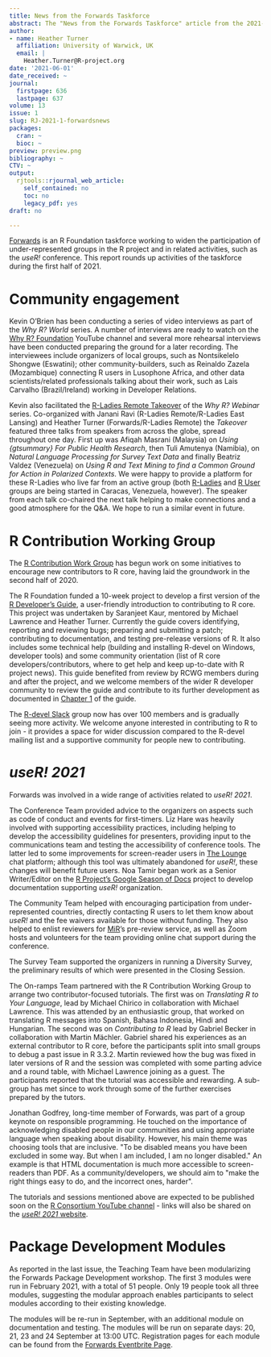 ```yaml
---
title: News from the Forwards Taskforce
abstract: The "News from the Forwards Taskforce" article from the 2021-1 issue.
author:
- name: Heather Turner
  affiliation: University of Warwick, UK
  email: |
    Heather.Turner@R-project.org
date: '2021-06-01'
date_received: ~
journal:
  firstpage: 636
  lastpage: 637
volume: 13
issue: 1
slug: RJ-2021-1-forwardsnews
packages:
  cran: ~
  bioc: ~
preview: preview.png
bibliography: ~
CTV: ~
output:
  rjtools::rjournal_web_article:
    self_contained: no
    toc: no
    legacy_pdf: yes
draft: no

---
```








[Forwards](https://forwards.github.io/) is an R Foundation taskforce
working to widen the participation of under-represented groups in the R
project and in related activities, such as the *useR!* conference. This
report rounds up activities of the taskforce during the first half of
2021.

# Community engagement

Kevin O'Brien has been conducting a series of video interviews as part
of the *Why R? World* series. A number of interviews are ready to watch
on the [Why R?
Foundation](https://www.youtube.com/playlist?list=PLKMUlj_pGn_mpO0B7eH9ao6SbPg0eLWLG)
YouTube channel and several more rehearsal interviews have been
conducted preparing the ground for a later recording. The interviewees
include organizers of local groups, such as Nontsikelelo Shongwe
(Eswatini); other community-builders, such as Reinaldo Zazela
(Mozambique) connecting R users in Lusophone Africa, and other data
scientists/related professionals talking about their work, such as Lais
Carvalho (Brazil/Ireland) working in Developer Relations.

Kevin also facilitated the [R-Ladies Remote
Takeover](https://www.youtube.com/c/WhyRFoundationVideos/search?query=%22R-Ladies%20Remote%20Takeover%22)
of the *Why R? Webinar* series. Co-organized with Janani Ravi (R-Ladies
Remote/R-Ladies East Lansing) and Heather Turner (Forwards/R-Ladies
Remote) the *Takeover* featured three talks from speakers from across
the globe, spread throughout one day. First up was Afiqah Masrani
(Malaysia) on *Using {gtsummary} For Public Health Research*, then Tuli
Amutenya (Namibia), on *Natural Language Processing for Survey Text
Data* and finally Beatriz Valdez (Venezuela) on *Using R and Text Mining
to find a Common Ground for Action in Polarized Contexts*. We were happy
to provide a platform for these R-Ladies who live far from an active
group (both [R-Ladies](https://www.meetup.com/rladies-caracas/) and [R
User](https://twitter.com/GrupoRVenezuela) groups are being started in
Caracas, Venezuela, however). The speaker from each talk co-chaired the
next talk helping to make connections and a good atmosphere for the Q&A.
We hope to run a similar event in future.

# R Contribution Working Group

The [R Contribution Work
Group](https://forwards.github.io/rcontribution/working-group) has begun
work on some initiatives to encourage new contributors to R core, having
laid the groundwork in the second half of 2020.

The R Foundation funded a 10-week project to develop a first version of
the [R Developer's Guide](https://forwards.github.io/rdevguide/), a
user-friendly introduction to contributing to R core. This project was
undertaken by Saranjeet Kaur, mentored by Michael Lawrence and Heather
Turner. Currently the guide covers identifying, reporting and reviewing
bugs; preparing and submitting a patch; contributing to documentation,
and testing pre-release versions of R. It also includes some technical
help (building and installing R-devel on Windows, developer tools) and
some community orientation (list of R core developers/contributors,
where to get help and keep up-to-date with R project news). This guide
benefited from review by RCWG members during and after the project, and
we welcome members of the wider R developer community to review the
guide and contribute to its further development as documented in
[Chapter
1](https://forwards.github.io/rdevguide/introduction.html#how-to-contribute-to-this-guide)
of the guide.

The [R-devel Slack](https://forwards.github.io/rcontribution/slack)
group now has over 100 members and is gradually seeing more activity. We
welcome anyone interested in contributing to R to join - it provides a
space for wider discussion compared to the R-devel mailing list and a
supportive community for people new to contributing.

# *useR! 2021*

Forwards was involved in a wide range of activities related to *useR!
2021*.

The Conference Team provided advice to the organizers on aspects such as
code of conduct and events for first-timers. Liz Hare was heavily
involved with supporting accessibility practices, including helping to
develop the accessibility guidelines for presenters, providing input to
the communications team and testing the accessibility of conference
tools. The latter led to some improvements for screen-reader users in
[The Lounge](https://thelounge.chat/) chat platform; although this tool
was ultimately abandoned for *useR!*, these changes will benefit future
users. Noa Tamir began work as a Senior Writer/Editor on the [R
Project's Google Season of
Docs](https://github.com/rstats-gsod/gsod2021/wiki/GSOD-2021-Proposal)
project to develop documentation supporting *useR!* organization.

The Community Team helped with encouraging participation from
under-represented countries, directly contacting R users to let them
know about *useR!* and the fee waivers available for those without
funding. They also helped to enlist reviewers for
[MiR](https://mircommunity.com/)'s pre-review service, as well as Zoom
hosts and volunteers for the team providing online chat support during
the conference.

The Survey Team supported the organizers in running a Diversity Survey,
the preliminary results of which were presented in the Closing Session.

The On-ramps Team partnered with the R Contribution Working Group to
arrange two contributor-focused tutorials. The first was on *Translating
R to Your Language*, lead by Michael Chirico in collaboration with
Michael Lawrence. This was attended by an enthusiastic group, that
worked on translating R messages into Spanish, Bahasa Indonesia, Hindi
and Hungarian. The second was on *Contributing to R* lead by Gabriel
Becker in collaboration with Martin Mächler. Gabriel shared his
experiences as an external contributor to R core, before the
participants split into small groups to debug a past issue in R 3.3.2.
Martin reviewed how the bug was fixed in later versions of R and the
session was completed with some parting advice and a round table, with
Michael Lawrence joining as a guest. The participants reported that the
tutorial was accessible and rewarding. A sub-group has met since to work
through some of the further exercises prepared by the tutors.

Jonathan Godfrey, long-time member of Forwards, was part of a group
keynote on responsible programming. He touched on the importance of
acknowledging disabled people in our communities and using appropriate
language when speaking about disability. However, his main theme was
choosing tools that are inclusive. \"To be disabled means you have been
excluded in some way. But when I am included, I am no longer disabled.\"
An example is that HTML documentation is much more accessible to
screen-readers than PDF. As a community/developers, we should aim to
\"make the right things easy to do, and the incorrect ones, harder\".

The tutorials and sessions mentioned above are expected to be published
soon on the [R Consortium YouTube
channel](https://www.youtube.com/channel/UC_R5smHVXRYGhZYDJsnXTwg) -
links will also be shared on the [*useR! 2021*
website](https://user2021.r-project.org/).

# Package Development Modules

As reported in the last issue, the Teaching Team have been modularizing
the Forwards Package Development workshop. The first 3 modules were run
in February 2021, with a total of 51 people. Only 19 people took all
three modules, suggesting the modular approach enables participants to
select modules according to their existing knowledge.

The modules will be re-run in September, with an additional module on
documentation and testing. The modules will be run on separate days: 20,
21, 23 and 24 September at 13:00 UTC. Registration pages for each module
can be found from the [Forwards Eventbrite
Page](https://github.com/forwards/website_source/pull/119/commits/6e7652ba5190d8da7fd7caefb20e938f64423c7f).

